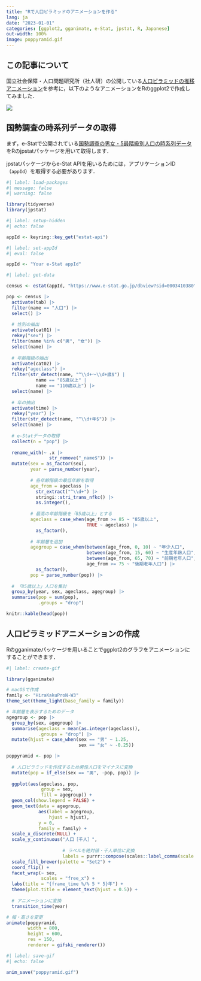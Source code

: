 ```yaml
---
title: "Rで人口ピラミッドのアニメーションを作る"
lang: ja
date: "2023-01-01"
categories: [ggplot2, gganimate, e-Stat, jpstat, R, Japanese]
out-width: 100%
image: poppyramid.gif
---
```


## この記事について

国立社会保障・人口問題研究所（社人研）の公開している[人口ピラミッドの推移アニメーション](https://www.ipss.go.jp/site-ad/TopPageData/Pyramid_a.html)を参考に，以下のようなアニメーションをRのggplot2で作成してみました．

![](poppyramid.gif)

## 国勢調査の時系列データの取得

まず，e-Statで公開されている[国勢調査の男女・5最階級別人口の時系列データ](https://www.e-stat.go.jp/dbview?sid=0003410380)をRのjpstatパッケージを用いて取得します．

jpstatパッケージからe-Stat APIを用いるためには，アプリケーションID（`appId`）を取得する必要があります．

```r
#| label: load-packages
#| message: false
#| warning: false

library(tidyverse)
library(jpstat)

```

```r
#| label: setup-hidden
#| echo: false

appId <- keyring::key_get("estat-api")

```

```r
#| label: set-appId
#| eval: false

appId <- "Your e-Stat appId"

```

```r
#| label: get-data

census <- estat(appId, "https://www.e-stat.go.jp/dbview?sid=0003410380")

pop <- census |> 
  activate(tab) |> 
  filter(name == "人口") |> 
  select() |> 
  
  # 性別の抽出
  activate(cat01) |> 
  rekey("sex") |> 
  filter(name %in% c("男", "女")) |> 
  select(name) |> 
  
  # 年齢階級の抽出
  activate(cat02) |> 
  rekey("ageclass") |> 
  filter(str_detect(name, "^\\d+～\\d+歳$") |
           name == "85歳以上" |
           name == "110歳以上") |> 
  select(name) |> 
  
  # 年の抽出
  activate(time) |> 
  rekey("year") |> 
  filter(str_detect(name, "^\\d+年$")) |> 
  select(name) |> 
  
  # e-Statデータの取得
  collect(n = "pop") |> 
  
  rename_with(~ .x |> 
                str_remove("_name$")) |> 
  mutate(sex = as_factor(sex),
         year = parse_number(year),
         
         # 各年齢階級の最低年齢を取得
         age_from = ageclass |> 
           str_extract("^\\d+") |> 
           stringi::stri_trans_nfkc() |> 
           as.integer(),
         
         # 最高の年齢階級を「85歳以上」とする
         ageclass = case_when(age_from >= 85 ~ "85歳以上",
                              TRUE ~ ageclass) |> 
           as_factor(),
         
         # 年齢層を追加
         agegroup = case_when(between(age_from, 0, 10) ~ "年少人口",
                              between(age_from, 15, 60) ~ "生産年齢人口",
                              between(age_from, 65, 70) ~ "前期老年人口",
                              age_from >= 75 ~ "後期老年人口") |> 
           as_factor(),
         pop = parse_number(pop)) |> 
  
  # 「85歳以上」人口を集計
  group_by(year, sex, ageclass, agegroup) |> 
  summarise(pop = sum(pop),
            .groups = "drop")

knitr::kable(head(pop))
```

## 人口ピラミッドアニメーションの作成

Rのgganimateパッケージを用いることでggplot2のグラフをアニメーションにすることができます．

```r
#| label: create-gif

library(gganimate)

# macOSで作成
family <- "HiraKakuProN-W3"
theme_set(theme_light(base_family = family))

# 年齢層を表示するためのデータ
agegroup <- pop |> 
  group_by(sex, agegroup) |>
  summarise(ageclass = mean(as.integer(ageclass)),
            .groups = "drop") |> 
  mutate(hjust = case_when(sex == "男" ~ 1.25,
                           sex == "女" ~ -0.25))

poppyramid <- pop |> 
  
  # 人口ピラミッドを作成するため男性人口をマイナスに変換
  mutate(pop = if_else(sex == "男", -pop, pop)) |> 
  
  ggplot(aes(ageclass, pop,
             group = sex,
             fill = agegroup)) +
  geom_col(show.legend = FALSE) +
  geom_text(data = agegroup,
            aes(label = agegroup,
                hjust = hjust),
            y = 0,
            family = family) +
  scale_x_discrete(NULL) +
  scale_y_continuous("人口［千人］",
                     
                     # ラベルを絶対値・千人単位に変換
                     labels = purrr::compose(scales::label_comma(scale = 1e-3), abs)) +
  scale_fill_brewer(palette = "Set2") +
  coord_flip() +
  facet_wrap(~ sex,
             scales = "free_x") +
  labs(title = "{frame_time %/% 5 * 5}年") +
  theme(plot.title = element_text(hjust = 0.5)) +
  
  # アニメーションに変換
  transition_time(year)

# 幅・高さを変更
animate(poppyramid, 
        width = 800,
        height = 600,
        res = 150,
        renderer = gifski_renderer())
```

```r
#| label: save-gif
#| echo: false

anim_save("poppyramid.gif")
```
